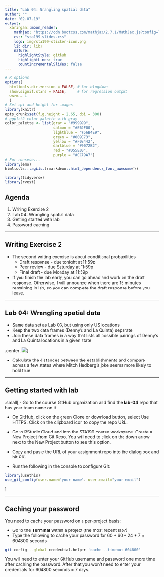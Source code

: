 ```yaml
---
title: "Lab 04: Wrangling spatial data"
author: ""
date: "02.07.19"
output:
  xaringan::moon_reader:
    mathjax: "https://cdn.bootcss.com/mathjax/2.7.1/MathJax.js?config=TeX-MML-AM_HTMLorMML"
    css: "sta199-slides.css"
    logo: img/sta199-sticker-icon.png
    lib_dir: libs
    nature:
      highlightStyle: github
      highlightLines: true
      countIncrementalSlides: false
---
```


```r
# R options
options(
  htmltools.dir.version = FALSE, # for blogdown
  show.signif.stars = FALSE,     # for regression output
  warm = 1
  )
# Set dpi and height for images
library(knitr)
opts_chunk$set(fig.height = 2.65, dpi = 300) 
# ggplot2 color palette with gray
color_palette <- list(gray = "#999999", 
                      salmon = "#E69F00", 
                      lightblue = "#56B4E9", 
                      green = "#009E73", 
                      yellow = "#F0E442", 
                      darkblue = "#0072B2", 
                      red = "#D55E00", 
                      purple = "#CC79A7")
# For nonsese...
library(emo)
htmltools::tagList(rmarkdown::html_dependency_font_awesome())
```

```r
library(tidyverse)
library(rvest)
```

## Agenda

1. Writing Exercise 2
2. Lab 04: Wrangling spatial data
3. Getting started with lab
4. Password caching


---

## Writing Exercise 2

- The second writing exercise is about conditional probabilities
    - Draft response - due tonight at 11:59p
    - Peer review - due Saturday at 11:59p
    - Final draft - due Monday at 11:59p

- If you finish the lab early, you can go ahead and work on the draft response. Otherwise, I will announce when there are 15 minutes remaining in lab, so you can complete the draft response before you leave.

---

## Lab 04: Wrangling spatial data

- Same data set as Lab 03, but using only US locations
- Keep the two data frames (Denny's and La Quinta) separate
- Join these data frames in a way that lists all possible pairings of Denny's and La Quinta locations in a given state

.center[
![](img/04/full-join.png)
]

- Calculate the distances between the establishments and compare across a few states where Mitch Hedberg's joke seems more likely to hold true

---

## Getting started with lab

.small[
- Go to the course GitHub organization and find the **lab-04** repo that has your team name on it.

- On GitHub, click on the green Clone or download button, select Use HTTPS. Click on the clipboard icon to copy the repo URL.

- Go to RStudio Cloud and into the STA199 course workspace. Create a New Project from Git Repo. You will need to click on the down arrow next to the New Project button to see this option.

- Copy and paste the URL of your assignment repo into the dialog box and hit OK.

- Run the following in the console to configure Git: 

```r
library(usethis)
use_git_config(user.name="your name", user.email="your email")
```
]

---

## Caching your password

You need to cache your password on a per-project basis: 

- Go to the **Terminal** within a project (the most recent lab?)
- Type the following to cache your password for $60 * 60 * 24 * 7 = 604800$ seconds

```bash
git config --global credential.helper 'cache --timeout 604800'
```

You will need to enter your GitHub username and password one more time after caching the password. After that you won't need to enter your credentials for 604800 seconds = 7 days.

